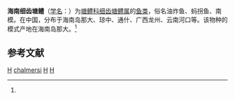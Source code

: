 {{Speciesbox
| taxon = Philypnus chalmersi
| binomial_authority = (Nichols et Pope, 1927)<ref name='id8266'>{{cite web| url =http://www.bioinfo.cn/db05/BjdwSpecies.php?action=view&id=8266| title =海南细齿塘鳢| work =《中国动物物种编目数据库》| publisher =中国科学院微生物研究所| author =中国科学院动物研究所| accessdate =2009-04-16| deadurl =yes| archiveurl =https://web.archive.org/web/20160305102816/http://www.bioinfo.cn/db05/BjdwSpecies.php?action=view&id=8266| archivedate =2016-03-05}}</ref>
}}

'''海南细齿塘鳢'''（[[学名|学名]]：{{lang|la|''Philypnus chalmersi''}}）为[[塘鳢科|塘鳢科]][[细齿塘鳢属|细齿塘鳢属]]的[[鱼类|鱼类]]，俗名油炸鱼、蚂拐鱼、南模。在中国，分布于海南岛那大、琼中、通什、广西龙州、云南河口等。该物种的模式产地在海南岛那大。<ref name='id8266'/>

== 参考文献 ==
{{reflist}}

{{Taxonbar|from=Q11150129}}

[[Category:塘鱧科|H]]
[[Category:细齿塘鳢属|chalmersi]]
[[Category:海南鱼类|H]]
[[Category:_1927年描述的鱼类|H]]